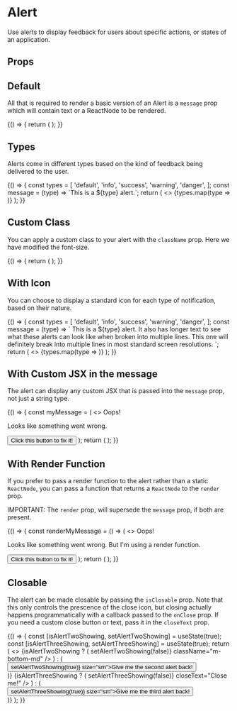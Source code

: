 
<Meta
  title="Components/Alert"
  component={Alert}
/>

# Alert

Use alerts to display feedback for users about specific actions, or states of an application.

## Props

<ArgsTable of={Alert} />

## Default

All that is required to render a basic version of an Alert is a `message` prop which will contain text
or a ReactNode to be rendered.

<Canvas>
  <Story name="Default">
    {() => {
      return (
        <Alert
          message="Hello world!"
        />
      );
    }}
  </Story>
</Canvas>

## Types

Alerts come in different types based on the kind of feedback being delivered to the user.

<Canvas>
  <Story name="Types">
    {() => {
      const types = [
        'default',
        'info',
        'success',
        'warning',
        'danger',
      ];
      const message = (type) => `This is a ${type} alert.`;
      return (
        <>
         {types.map(type => <Alert message={message(type)} type={type} className="m-bottom-md" />)}
        </>
      );
    }}
  </Story>
</Canvas>

## Custom Class

You can apply a custom class to your alert with the `className` prop. Here we have modified the font-size.

<Canvas>
  <Story name="Custom Class">
    {() => {
      return (
        <Alert
          message="Hello world!"
          type="success"
          className="font-size-3xl"
        />
      );
    }}
  </Story>
</Canvas>

## With Icon

You can choose to display a standard icon for each type of notification, based on their nature.

<Canvas>
  <Story name="With Icon">
    {() => {
      const types = [
        'default',
        'info',
        'success',
        'warning',
        'danger',
      ];
      const message = (type) => `
        This is a ${type} alert. It also has longer text to see what these alerts
        can look like when broken into multiple lines. This one will definitely
        break into multiple lines in most standard screen resolutions.
      `;
      return (
        <>
         {types.map(type => <Alert message={message(type)} type={type} hasIcon className="m-bottom-md" />)}
        </>
      );
    }}
  </Story>
</Canvas>

## With Custom JSX in the message

The alert can display any custom JSX that is passed into the `message` prop, not just a string type.

<Canvas>
  <Story name="With Custom JSX Message">
    {() => {
      const myMessage = (
        <>
          <Heading as="h3" size="xl">Oops!</Heading>
          <p>Looks like something went wrong.</p>
          <Button size="sm">Click this button to fix it!</Button>
        </>
      );
      return (
        <Alert
          message={myMessage}
          type="danger"
        />
      );
    }}
  </Story>
</Canvas>

## With Render Function

If you prefer to pass a render function to the alert rather than a static `ReactNode`, you can pass a function
that returns a `ReactNode` to the `render` prop.

IMPORTANT: The `render` prop, will supersede the `message` prop, if both are present.

<Canvas>
  <Story name="With Render Function">
    {() => {
      const renderMyMessage = () => (
        <>
          <Heading as="h3" size="xl">Oops!</Heading>
          <p>Looks like something went wrong. But I'm using a render function.</p>
          <Button size="sm">Click this button to fix it!</Button>
        </>
      );
      return (
        <Alert
          render={renderMyMessage}
          type="danger"
        />
      );
    }}
  </Story>
</Canvas>

## Closable

The alert can be made closable by passing the `isClosable` prop. Note that this only controls the prescence of
the close icon, but closing actually happens programmatically with a callback passed to the `onClose` prop.
If you need a custom close button or text, pass it in the `closeText` prop.

<Canvas>
  <Story name="Closable">
    {() => {
      const [isAlertTwoShowing, setAlertTwoShowing] = useState(true);
      const [isAlertThreeShowing, setAlertThreeShowing] = useState(true);
      return (
        <>
          <Alert
            message="Closable, but with no onClose callback so nothing happens when clicked."
            type="warning"
            isClosable
            className="m-bottom-md"
          />
          {isAlertTwoShowing ? (
            <Alert
              message="This one works!"
              type="info"
              isClosable
              onClose={() => setAlertTwoShowing(false)}
              className="m-bottom-md"
            />
          ) : (
            <div className="m-bottom-md">
              <Button onClick={() => setAlertTwoShowing(true)} size="sm">Give me the second alert back!</Button>
            </div>
          )}
          {isAlertThreeShowing ? (
            <Alert
              message="With custom close text!"
              type="info"
              isClosable
              onClose={() => setAlertThreeShowing(false)}
              closeText="Close me!"
            />
          ) : (
            <div className="m-bottom-md">
              <Button onClick={() => setAlertThreeShowing(true)} size="sm">Give me the third alert back!</Button>
            </div>
          )}
        </>
      );
    }}
  </Story>
</Canvas>
